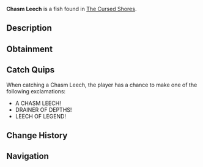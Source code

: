 {{FishInfobox
|image          = Chasm Leech.png
|rarity         = Mythical
|sea            = Second Sea
|location       = [[The Cursed Shores]]
|sublocation    = 
|sources        = Fishing Rod
|radar_location = 
|prog_speed     = -80
|xp             = 3800
|weather        = Foggy
|time           = 
|season         = Winter
|bait           = Mist Worms
|base_weight    = 2.8
|base_value     = 3000
|weight_range   = 1.6
|base_chance    = 15
|base_resil     = 6
}}
'''Chasm Leech''' is a {{Rarity|Mythical}} fish found in [[The Cursed Shores]].

== Description ==
{{Description|A tenacious parasite that drains the life from the abyss.|Bestiary Entry}}

== Obtainment ==
{{Description|It clings where the chasms yawn wide.|Bestiary Hint}}
{{Fish Availability|
The Cursed Shores
|top_rods      = 
Great Rod of Oscar\100551.75\158542.15;
Astralhook Rod\94939.28\158095.03;
Fang of the Eclipse\85209.73\157208.56;
Carrot Rod\77396.26\136892.44;
Krampus's Rod\71539.34\48719.9;
Magma Rod\57392.49\47381.61;
Plastic Rod\44838.67\42803.02;
Frostfire Rod\33636.12\49685.99;
Training Rod\51583.81\314580.43;
Flimsy Rod\33467.99\84191.56;
Free Spirit Rod\71403.31\123659.52;
Blazebringer Rod\62728.32\114595.48;
Verdant Shear Rod\61452.64\114796.36;
Trident Rod\49855.28\92446.44;
Seraphic Rod\48230.36\89433.36;
Ethereal Prism Rod\46413.76\84182.51;
Challenger's Rod\46198.63\82199.53;
No-Life Rod\44694.68\78479.98;
Rod Of The Forgotten Fang\41826.18\77481.18;
Rod Of The Exalted One\39777.57\73024.27;
Depthseeker Rod\38612.52\61862.65;
Rod Of The Depths\37806.28\68956.47;
Avalanche Rod\36401.53\58017.61;
Volcanic Rod\36079.78\60903.29;
Zeus Rod\35083.11\59220.88;
Steady Rod\34770.98\51091.39
|recommended   = Astralhook Rod
}}

== Catch Quips ==
When catching a Chasm Leech, the player has a chance to make one of the following exclamations:
* A CHASM LEECH!
* DRAINER OF DEPTHS!
* LEECH OF LEGEND!

== Change History ==
{{Change History|{{subst:Current Version}}}}

== Navigation ==
{{Fish Navbox|The Cursed Shores}}